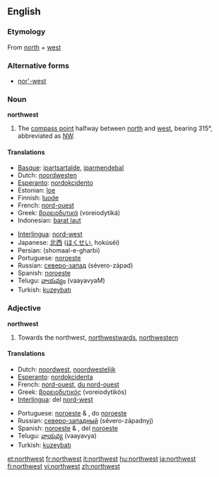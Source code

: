 ==English==

===Etymology===
From [[north]] + [[west]]

===Alternative forms===
* [[nor'-west]]

===Noun===
'''northwest'''

# The [[compass point]] halfway between [[north]] and [[west]], bearing 315°, abbreviated as [[NW]].

====Translations====
{{top}}
*[[Basque]]: [[ipartsartalde]], [[iparmendebal]]
*Dutch: [[noordwesten]] {{n}}
*[[Esperanto]]: [[nordokcidento]]
*Estonian: [[loe]]
*Finnish: [[luode]]
*French: [[nord-ouest]] {{m}}
*Greek: [[βορειοδυτικά]] (voreiodytiká)
*Indonesian: [[barat laut]]
{{mid}}
*[[Interlingua]]: [[nord-west]]
*Japanese: [[北西]] ([[ほくせい]], hokúséi)
*Persian: {{FAchar|[[شمال غربی]]}} (shomaal-e-gharbi)
*Portuguese: [[noroeste]] {{m}}
*Russian: [[северо-запад]] (sévero-západ) {{m}}
*Spanish: [[noroeste]] {{m}}
*Telugu: [[వాయవ్యం]] (vaayavyaM)
*Turkish: [[kuzeybatı]]
{{bottom}}

===Adjective===
'''northwest'''

# Towards the northwest, [[northwestward]]s, [[northwestern]]

====Translations====
{{top}}
*Dutch: [[noordwest]], [[noordwestelijk]]
*[[Esperanto]]: [[nordokcidenta]]
*French: [[nord-ouest]], [[du nord-ouest]]
*Greek: [[βορειοδυτικός]] (voreiodytikós)
*[[Interlingua]]: del [[nord-west]]
{{mid}}
*Portuguese: [[noroeste]] {{m}} & {{f}}, do [[noroeste]]
*Russian: [[северо-западный]] (sévero-západnyj)
*Spanish: [[noroeste]] {{m}} & {{f}}, del [[noroeste]]
*Telugu: [[వాయవ్య]] (vaayavya) 
*Turkish: [[kuzeybatı]]
{{bottom}}

[[et:northwest]]
[[fr:northwest]]
[[it:northwest]]
[[hu:northwest]]
[[ja:northwest]]
[[fi:northwest]]
[[vi:northwest]]
[[zh:northwest]]